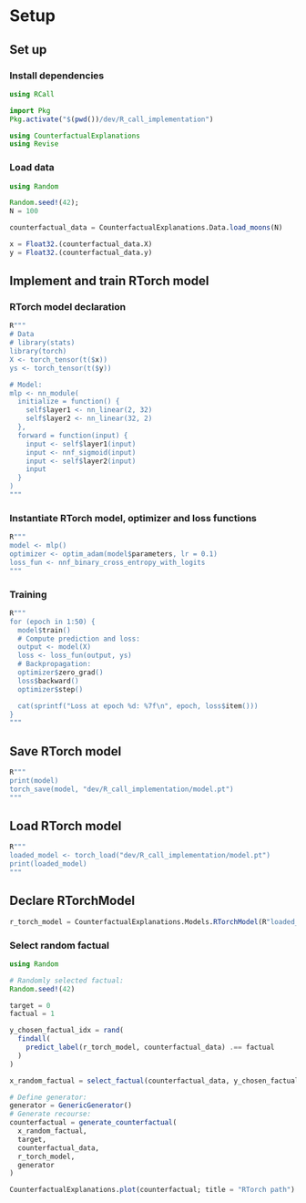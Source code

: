 # Setup

## Set up

### Install dependencies
```julia
using RCall

import Pkg
Pkg.activate("$(pwd())/dev/R_call_implementation")

using CounterfactualExplanations
using Revise
```

### Load data

```julia
using Random

Random.seed!(42);
N = 100

counterfactual_data = CounterfactualExplanations.Data.load_moons(N)

x = Float32.(counterfactual_data.X)
y = Float32.(counterfactual_data.y)
```

## Implement and train RTorch model

### RTorch model declaration
```julia
R"""
# Data
# library(stats)
library(torch)
X <- torch_tensor(t($x))
ys <- torch_tensor(t($y))

# Model:
mlp <- nn_module(
  initialize = function() {
    self$layer1 <- nn_linear(2, 32)
    self$layer2 <- nn_linear(32, 2)
  },
  forward = function(input) {
    input <- self$layer1(input)
    input <- nnf_sigmoid(input)
    input <- self$layer2(input)
    input
  }
)
"""
```

### Instantiate RTorch model, optimizer and loss functions
```julia
R"""
model <- mlp()
optimizer <- optim_adam(model$parameters, lr = 0.1)
loss_fun <- nnf_binary_cross_entropy_with_logits
"""
```

### Training

```julia
R"""
for (epoch in 1:50) {
  model$train()  
  # Compute prediction and loss:
  output <- model(X)
  loss <- loss_fun(output, ys)
  # Backpropagation:
  optimizer$zero_grad()
  loss$backward()
  optimizer$step()

  cat(sprintf("Loss at epoch %d: %7f\n", epoch, loss$item()))
}
"""
```

## Save RTorch model

```julia
R"""
print(model)
torch_save(model, "dev/R_call_implementation/model.pt")
"""
```

## Load RTorch model

```julia
R"""
loaded_model <- torch_load("dev/R_call_implementation/model.pt")
print(loaded_model)
"""
```

## Declare RTorchModel

```julia
r_torch_model = CounterfactualExplanations.Models.RTorchModel(R"loaded_model", :classification_multi)
```

### Select random factual
```julia
using Random

# Randomly selected factual:
Random.seed!(42)

target = 0
factual = 1

y_chosen_factual_idx = rand(
  findall(
    predict_label(r_torch_model, counterfactual_data) .== factual
  )
)

x_random_factual = select_factual(counterfactual_data, y_chosen_factual_idx)
```

```julia
# Define generator:
generator = GenericGenerator()
# Generate recourse:
counterfactual = generate_counterfactual(
  x_random_factual, 
  target, 
  counterfactual_data, 
  r_torch_model, 
  generator
)
```

```julia
CounterfactualExplanations.plot(counterfactual; title = "RTorch path")
```